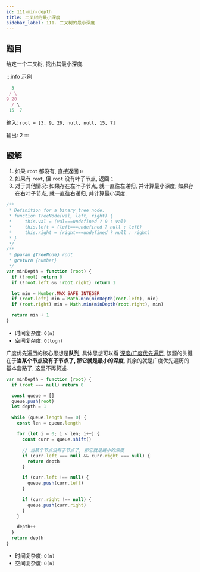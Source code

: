 ```yaml
---
id: 111-min-depth
title: 二叉树的最小深度
sidebar_label: 111. 二叉树的最小深度
---
```


## 题目

给定一个二叉树, 找出其最小深度.

:::info 示例

```ts
  3
 / \
9 20
  / \
 15  7
```

输入: `root = [3, 9, 20, null, null, 15, 7]`

输出: 2
:::

## 题解


<Tabs>
  <TabItem value="深度优先遍历" label="深度优先遍历" default>

1. 如果 `root` 都没有, 直接返回 `0`
2. 如果有 `root`, 但 `root` 没有叶子节点, 返回 `1`
3. 对于其他情况: 如果存在左叶子节点, 就一直往左递归, 并计算最小深度; 如果存在右叶子节点, 就一直往右递归, 并计算最小深度.

```ts
/**
 * Definition for a binary tree node.
 * function TreeNode(val, left, right) {
 *     this.val = (val===undefined ? 0 : val)
 *     this.left = (left===undefined ? null : left)
 *     this.right = (right===undefined ? null : right)
 * }
 */
/**
 * @param {TreeNode} root
 * @return {number}
 */
var minDepth = function (root) {
  if (!root) return 0
  if (!root.left && !root.right) return 1

  let min = Number.MAX_SAFE_INTEGER
  if (root.left) min = Math.min(minDepth(root.left), min)
  if (root.right) min = Math.min(minDepth(root.right), min)

  return min + 1
}
```

- 时间复杂度: `O(n)`
- 空间复杂度: `O(logn)`

</TabItem>
<TabItem value="广度优先遍历" label="广度优先遍历">

广度优先遍历的核心思想是**队列**, 具体思想可以看 [深度/广度优先遍历](/algorithm-design/dfs-bfs), 该题的关键在于**当某个节点没有子节点了, 那它就是最小的深度**, 其余的就是广度优先遍历的基本套路了, 这里不再赘述.

```ts
var minDepth = function (root) {
  if (root === null) return 0

  const queue = []
  queue.push(root)
  let depth = 1

  while (queue.length !== 0) {
    const len = queue.length

    for (let i = 0; i < len; i++) {
      const curr = queue.shift()

      // 当某个节点没有子节点了, 那它就是最小的深度
      if (curr.left === null && curr.right === null) {
        return depth
      }

      if (curr.left !== null) {
        queue.push(curr.left)
      }

      if (curr.right !== null) {
        queue.push(curr.right)
      }
    }

    depth++
  }
  return depth
}
```

- 时间复杂度: `O(n)`
- 空间复杂度: `O(n)`

</TabItem>
</Tabs>
